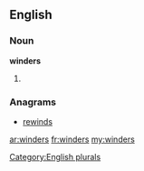 ==English==

===Noun===
'''winders'''

# {{plural of|[[winder]]}}

===Anagrams===
* [[rewinds#English|rewinds]]

[[Category:English plurals]]

[[ar:winders]]
[[fr:winders]]
[[my:winders]]